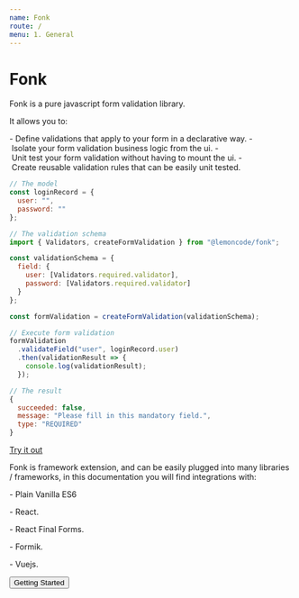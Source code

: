 ```yaml
---
name: Fonk
route: /
menu: 1. General
---
```



# Fonk

Fonk is a pure javascript form validation library.

It allows you to:

- Define validations that apply to your form in a declarative way.
- Isolate your form validation business logic from the ui.
- Unit test your form validation without having to mount the ui.
- Create reusable validation rules that can be easily unit tested.

```javascript
// The model
const loginRecord = {
  user: "",
  password: ""
};

// The validation schema
import { Validators, createFormValidation } from "@lemoncode/fonk";

const validationSchema = {
  field: {
    user: [Validators.required.validator],
    password: [Validators.required.validator]
  }
};

const formValidation = createFormValidation(validationSchema);

// Execute form validation
formValidation
  .validateField("user", loginRecord.user)
  .then(validationResult => {
    console.log(validationResult);
  });

// The result
{
  succeeded: false,
  message: "Please fill in this mandatory field.",
  type: "REQUIRED"
}
```

[Try it out](https://github.com/Lemoncode/fonk/tree/master/examples/vanilla/js)

Fonk is framework extension, and can be easily plugged into many libraries / frameworks,
in this documentation you will find integrations with:

- Plain Vanilla ES6

- React.

- React Final Forms.

- Formik.

- Vuejs.

<Container>
  <Button to="./getting-started">Getting Started</Button>
</Container>
